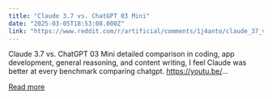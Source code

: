 ```yaml
---
title: "Claude 3.7 vs. ChatGPT 03 Mini"
date: "2025-03-05T18:53:08.000Z"
link: "https://www.reddit.com/r/artificial/comments/1j4anto/claude_37_vs_chatgpt_03_mini/"
---
```


Claude 3.7 vs. ChatGPT 03 Mini detailed comparison in coding, app development, general reasoning, and content writing, I feel Claude was better at every benchmark comparing chatgpt.
 https://youtu.be/...

[Read more](https://www.reddit.com/r/artificial/comments/1j4anto/claude_37_vs_chatgpt_03_mini/)
